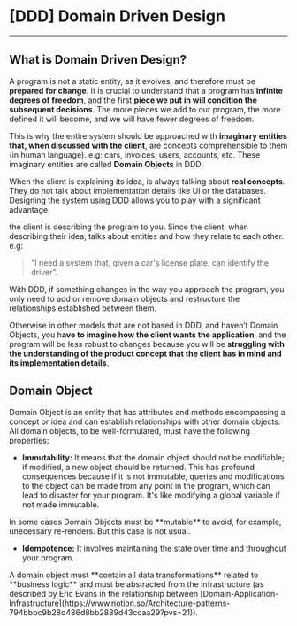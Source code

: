 # [DDD] Domain Driven Design
---
## What is Domain Driven Design?
A program is not a static entity, as it evolves, and therefore must be **prepared for change**. It is crucial to understand that a program has **infinite degrees of freedom**, and the first **piece we put in will condition the subsequent decisions**. The more pieces we add to our program, the more defined it will become, and we will have fewer degrees of freedom. 

This is why the entire system should be approached with **imaginary entities that, when discussed with the client**, are concepts comprehensible to them (in human language). e.g: cars, invoices, users, accounts, etc. These imaginary entities are called **Domain Objects** in DDD. 

When the client is explaining its idea, is always talking about **real concepts**. They do not talk about implementation details like UI or the databases. Designing the system using DDD allows you to play with a significant advantage: 

the client is describing the program to you. Since the client, when describing their idea, talks about entities and how they relate to each other. e.g:

> “I need a system that, given a car's license plate, can identify the driver”.

With DDD, if something changes in the way you approach the program, you only need to add or remove domain objects and restructure the relationships established between them. 

Otherwise in other models that are not based in DDD, and haven’t Domain Objects, you h**ave to imagine how the client wants the application**, and the program will be less robust to changes because you will be **struggling with the understanding of the product concept that the client has in mind and its implementation details**.

## Domain Object

Domain Object is an entity that has attributes and methods encompassing a concept or idea and can establish relationships with other domain objects. All domain objects, to be well-formulated, must have the following properties:

- **Immutability:** It means that the domain object should not be modifiable; if modified, a new object should be returned. This has profound consequences because if it is not immutable, queries and modifications to the object can be made from any point in the program, which can lead to disaster for your program. It's like modifying a global variable if not made immutable.
    

 
<Callout type="warning" emoji="⚠️">
In some cases Domain Objects must be **mutable** to avoid, for example, unecessary re-renders. But this case is not usual.
</Callout>


- **Idempotence:** It involves maintaining the state over time and throughout your program.

<Callout emoji="💡">
A domain object must **contain all data transformations** related to **business logic** and must be abstracted from the infrastructure (as described by Eric Evans in the relationship between [Domain-Application-Infrastructure](https://www.notion.so/Architecture-patterns-794bbbc9b28d486d8bb2889d43ccaa29?pvs=21)).
</Callout>